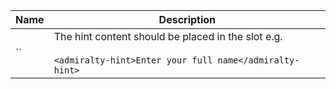 
| Name | Description |
| --- | --- |
| `` | The hint content should be placed in the slot e.g.<br /><br />`<admiralty-hint>Enter your full name</admiralty-hint>` |

